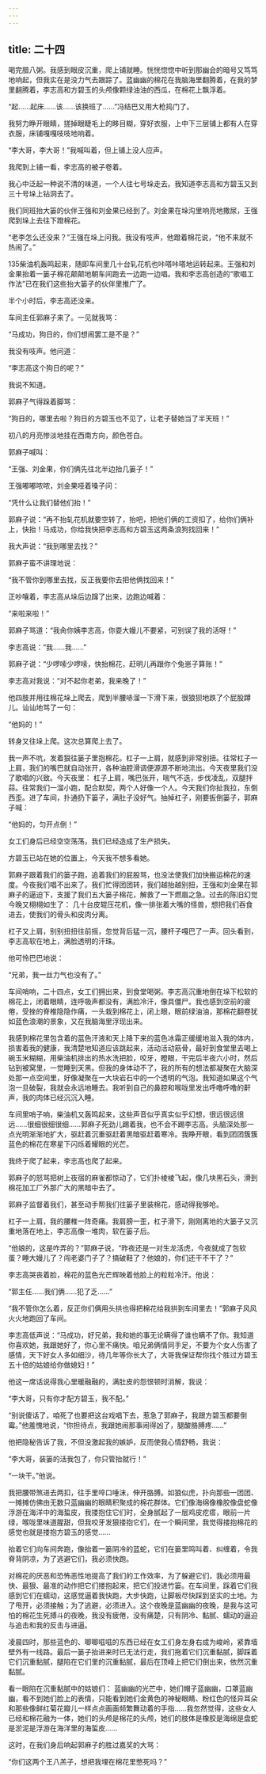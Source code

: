 ```yaml
---
---
---
```

title: 二十四
---



喝完腊八粥。我感到眼皮沉重，爬上铺就睡。恍恍惚惚中听到那幽会的暗号又笃笃地响起，但我实在是没力气去跟踪了。蓝幽幽的棉花在我脑海里翻腾着，在我的梦里翻腾着，李志高和方碧玉的头颅像颗绿油油的西瓜，在棉花上飘浮着。

“起……起床……该……该换班了……”冯结巴又用大枪捣门了。

我努力睁开眼睛，搓掉眼睫毛上的眵目糊，穿好衣服，上中下三层铺上都有人在穿衣服，床铺嘎嘎吱吱地响着。

“李大哥，李大哥！”我喊叫着，但上铺上没人应声。

我爬到上铺一看，李志高的被子卷着。

我心中泛起一种说不清的味道，一个人往七号垛走去。我知道李志高和方碧玉又到三十号垛上钻洞去了。

我们同班抬大篓的伙伴王强和刘金果已经到了。刘金果在垛沟里响亮地撒尿，王强爬到垛上去往下蹬棉花。

“老李怎么还没来？”王强在垛上问我。我没有吱声，他蹬着棉花说，“他不来就不热闹了。”

135柴油机轰鸣起来，随即车间里几十台轧花机也咔嗒咔嗒地运转起来。王强和刘金果抬着一篓子棉花颠颠地朝车间跑去一边跑一边唱。我和李志高创造的“歌唱工作法”已在我们这些抬大篓子的伙伴里推广了。

半个小时后，李志高还没来。

车间主任郭麻子来了。一见就我骂：

“马成功，狗日的，你们想闹罢工是不是？”

我没有吱声。他问道：

“李志高这个狗日的呢？”

我说不知道。

郭麻子气得跺着脚骂：

“狗日的，哪里去啦？狗日的方碧玉也不见了，让老子替她当了半天班！”

初八的月亮惨淡地挂在西南方向，颜色苍白。

郭麻子喊叫：

“王强、刘金果，你们俩先往北半边抬几篓子！”

王强嘟嘟哝哝，刘金果哑着嗓子问：

“凭什么让我们替他们抬！”

郭麻子说：“再不抬轧花机就要空转了，抬吧，把他们俩的工资扣了，给你们俩补上，快抬！马成功，你给我快把李志高和方碧玉这两条浪狗找回来！”

我大声说：“我到哪里去找？”

郭麻子蛮不讲理地说：

“我不管你到哪里去找，反正我要你去把他俩找回来！”

正吵嚷着，李志高从垛后边蹿了出来，边跑边喊着：

“来啦来啦！”

郭麻子骂道：“我肏你姨李志高，你耍大嫚儿不要紧，可别误了我的活呀！”

李志高说：“我……我……”

郭麻子说：“少啰嗦少啰嗦，快抬棉花，赶明儿再跟你个兔崽子算账！”

李志高对我说：“对不起你老弟，我来晚了！”

他四肢并用往棉花垛上爬去，爬到半腰哧溜一下滑下来，很狼狈地跌了个屁股蹲儿。讪讪地骂了一句：

“他妈的！”

转身又往垛上爬。这次总算爬上去了。

我一声不吭，发着狠往篓子里抱棉花。杠子一上肩，就感到非常别扭。往常杠子一上肩，我们的嘴巴就自动张开，各种油腔滑调便源源不断地流出。今天夜里我们没了歌唱的兴致。今天夜里： 杠子上肩，嘴巴张开，喘气不迭，步伐凌乱，双腿拌蒜。往常我们一溜小跑，配合默契，两个人好像一个人。今天我们你扯我拉，东倒西歪。进了车间，扑通扔下篓子，满肚子没好气。抽掉杠子，刚要扳倒篓子，郭麻子喊：

“他妈的，匀开点倒！”

女工们身后已经空空荡荡，我们已经造成了生产损失。

方碧玉已站在她的位置上，今天我不想多看她。

郭麻子跟着我们的篓子跑，追着我们的屁股骂，也没法使我们加快搬运棉花的速度。今夜我们唱不出来了。我们忙得团团转，我们越抬越别扭，王强和刘金果在郭麻子的逼迫下，支援了我们五大篓子棉花，解救了一下燃眉之急。过去的陈旧幻觉今晚又栩栩如生了： 几十台皮辊压花机，像一排张着大嘴的怪兽，想把我们吞食进去，使我们的骨头和皮肉分离。

杠子又上肩，别别扭扭往前摇，忽觉背后猛一沉，腰杆子嘎巴了一声。回头看到，李志高软在地上，满脸透明的汗珠。

他可怜巴巴地说：

“兄弟，我一丝力气也没有了。”

车间哨响，二十四点，女工们拥出来，到食堂喝粥。李志高沉重地倒在垛下松软的棉花上，闭着眼睛，连呼吸声都没有，满脸冷汗，像具僵尸。我也感到空前的疲倦，受挫的脊椎隐隐作痛，一头栽到棉花上，闭上眼，眼前绿油油，那棉花翻卷犹如蓝色浪潮的景象，又在我脑海里浮现出来。

我感到棉花里包含着的蓝色汗液和天上降下来的蓝色冰霜正缓缓地滋入我的体内，损害着我的健康，我清楚地知道应该跳起来，活动活动筋骨，最好到食堂里去喝上碗玉米糊糊，用柴油机排出的热水洗把脸，咬牙，瞪眼，干完后半夜六小时，然后钻到被窝里，一觉睡到天黑。但我的身体动不了，我的所有的想法都凝聚在大脑深处那一点空间里，好像凝聚在一大块岩石中的一个透明的气泡。我知道如果这个气泡一旦破裂，我就会永远地睡去。我听到自己的鼻腔和喉咙里发出呼噜呼噜的鼾声，我的肉体已经沉沉入睡。

车间里哨子响，柴油机又轰鸣起来，这些声音似乎真实似乎幻想，很远很远很远……很细很细很细……郭麻子死劲儿踢着我，也不会不踢李志高。头脑深处那一点光明渐渐地扩大，驱赶着沉重驱赶着黑暗驱赶着寒冷。我睁开眼，看到团团簇簇蓝色的棉花在寒星下闪烁着耀眼的光芒。

我终于爬了起来，李志高也爬了起来。

郭麻子的怒骂把树上夜宿的麻雀都惊动了，它们扑棱棱飞起，像几块黑石头，滑到棉花加工厂外那广大的黑暗中去了。

郭麻子监督着我们，甚至动手帮我们往篓子里装棉花，感动得我够呛。

杠子一上肩，我的腰椎一阵奇痛。我肩膀一歪，杠子滑下，刚刚离地的大篓子又沉重地落在地上，李志高像一堆肉，软在篓子后。

“他娘的，这是咋弄的？”郭麻子说，“昨夜还是一对生龙活虎，今夜就成了包软蛋？睡大嫚儿了？闯老婆门子了？搞破鞋了？他娘的，你们还干不干了？”

李志高哭丧着脸，棉花的蓝色光芒辉映着他脸上的粒粒冷汗。他说：

“郭主任……我们俩……犯了乏……”

“我不管你怎么着，反正你们俩用头拱也得把棉花给我拱到车间里去！”郭麻子风风火火地跑回了车间。

李志高低声说：“马成功，好兄弟，我和她的事无论瞒得了谁也瞒不了你。我知道你喜欢她，我跟她好了，你心里不痛快。咱兄弟俩情同手足，不要为个女人伤害了感情，天下好女人多如细沙，待几年等你长大了，大哥我保证帮你找个胜过方碧玉五十倍的姑娘给你做媳妇！”

他这一席话说得我心里暖融融的，满肚皮的怨恨顿时消解，我说：

“李大哥，只有你才配方碧玉，我不配。”

“别说傻话了，咱死了也要把这台戏唱下去，惹急了郭麻子，我跟方碧玉都要倒霉。”他羞愧地说，“你担待点，我跟她闹那事闹得凶了，腿酸胳膊疼……”

他把隐秘告诉了我，不但没激起我的嫉妒，反而使我心情舒畅，我说：

“李大哥，装篓的活我包了，你只管抬就行！”

“一块干。”他说。

我把腰带煞进去两扣，往手里啐口唾沫，伸开胳膊。如狼似虎，扑向那些一团团、一摊摊仿佛由无数只蓝幽幽的眼睛积聚成的棉花群体。它们像海绵像橡胶像盘蛇像浮游在海洋中的海蜇皮，我搂抱住它们时，全身腻起了一层鸡皮疙瘩，眼前一片绿，喉咙里味道腥甜，但我咬牙发狠搂抱它们，在一个瞬间里，我觉得搂抱棉花的感觉也就是搂抱方碧玉的感觉……

抬着它们向车间奔跑，像抬着一篓阴冷的蓝蛇，它们在篓里鸣叫着、纠缠着，令我脊背阴凉，为了逃避它们，我必须快跑。

对棉花的厌恶和恐怖恶性地提高了我们的工作效率，为了躲避它们，我必须用最快、最狠、最准的动作把它们搂抱起来，把它们投进竹篓。在车间里，踩着它们我感到它们在蠕动，这感觉逼着我快跑，大步快跑，让脚板尽快踩到坚实的土地。为了甩开，必须接触；为了逃避，必须进入。这个夜晚是蓝幽幽的夜晚，是我与这可怕的棉花生死搏斗的夜晚，我没有疲倦，没有痛楚，只有阴冷、黏腻、蠕动的逼迫与追击和我的反击与进逼。

凌晨四时，那些蓝色的、唧唧嗞嗞的东西已经在女工们身左身右成为峻岭，紧靠墙壁外有一线路。最后一篓子抬进来时已无法行走，我们拖着它们沉重黏腻，脚踩着它们沉重黏腻，腿陷在它们里的沉重黏腻，最后在顶峰上把它们倒出来，依然沉重黏腻。

看一眼陷在沉重黏腻中的姑娘们： 蓝幽幽的光芒中，她们帽子蓝幽幽，口罩蓝幽幽，看不到她们脸上的表情，只能看到她们金黄色的神秘眼睛、粉红色的怪异耳朵和那些像鲜红菊花瓣儿一样点点画画频繁舞动着的手指……我忽然觉得，这些女人已经和棉花融为一体，她们的头颅是棉花的头颅，她们的肢体是橡胶是海绵是盘蛇是淤泥是浮游在海洋里的海蜇皮……

这时，在我们身后响起郭麻子的胜过嘉奖的大骂：

“你们这两个王八羔子，想把我埋在棉花里憋死吗？”